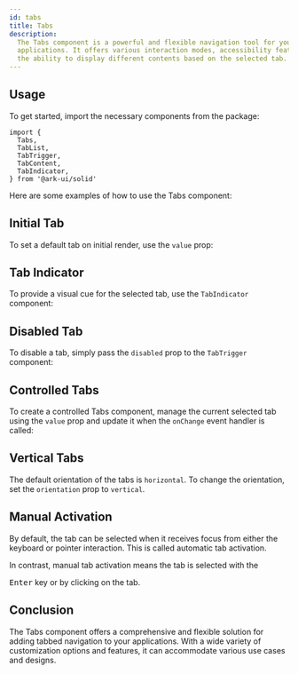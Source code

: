 ```yaml
---
id: tabs
title: Tabs
description:
  The Tabs component is a powerful and flexible navigation tool for your
  applications. It offers various interaction modes, accessibility features, and
  the ability to display different contents based on the selected tab.
---
```



<Playground />

## Usage

To get started, import the necessary components from the package:

```tsx
import {
  Tabs,
  TabList,
  TabTrigger,
  TabContent,
  TabIndicator,
} from '@ark-ui/solid'
```

Here are some examples of how to use the Tabs component:

<Story id="Basic" />

## Initial Tab

To set a default tab on initial render, use the `value` prop:

<Story id="InitialTab" />

## Tab Indicator

To provide a visual cue for the selected tab, use the `TabIndicator` component:

<Story id="Indicator" />

## Disabled Tab

To disable a tab, simply pass the `disabled` prop to the `TabTrigger` component:

<Story id="DisabledTab" />

## Controlled Tabs

To create a controlled Tabs component, manage the current selected tab using the
`value` prop and update it when the `onChange` event handler is called:

<Story id="Controlled" />

## Vertical Tabs

The default orientation of the tabs is `horizontal`. To change the orientation,
set the `orientation` prop to `vertical`.

<Story id="Vertical" />

## Manual Activation

By default, the tab can be selected when it receives focus from either the
keyboard or pointer interaction. This is called automatic tab activation.

In contrast, manual tab activation means the tab is selected with the

<kbd>Enter</kbd> key or by clicking on the tab.

<Story id="Manual" />

## Conclusion

The Tabs component offers a comprehensive and flexible solution for adding
tabbed navigation to your applications. With a wide variety of customization
options and features, it can accommodate various use cases and designs.
